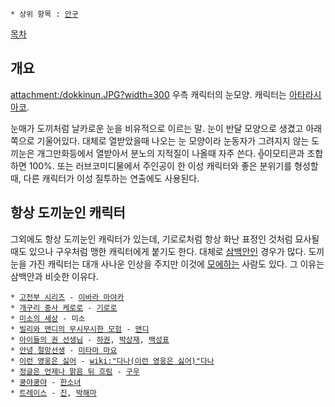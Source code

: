  * 상위 항목 : [[안구]]

[[목차]]
== 개요 ==
attachment:/dokkinun.JPG?width=300
우측 캐릭터의 눈모양. 캐릭터는 [[아타라시 아코]].

눈매가 도끼처럼 날카로운 눈을 비유적으로 이르는 말. 눈이 반달 모양으로 생겼고 아래쪽으로 기울어있다. 대체로 열받았을때 나오는 눈 모양이라 눈동자가 그려지지 않는 도끼눈은 개그만화등에서 열받아서 분노의 지적질이 나올때 자주 쓴다. ╬이모티콘과 조합하면 100%. 또는 러브코미디물에서 주인공이 한 이성 캐릭터와 좋은 분위기를 형성할 때, 다른 캐릭터가 이성 질투하는 연출에도 사용된다.
== 항상 도끼눈인 캐릭터 ==
그외에도 항상 도끼눈인 캐릭터가 있는데, 기로로처럼 항상 화난 표정인 것처럼 묘사될때도 있으나 구우처럼 맹한 캐릭터에게 붙기도 한다. 대체로 [[삼백안]]인 경우가 많다. 도끼눈을 가진 캐릭터는 대개 사나운 인상을 주지만 이것에 [[모에]]하는 사람도 있다. 그 이유는 삼백안과 비슷한 이유다.

 * [[고전부 시리즈]] - [[이바라 마야카]]
 * [[개구리 중사 케로로]] - [[기로로]]
 * [[미소의 세상]] - 미소
 * [[빌리와 맨디의 무시무시한 모험]] - [[맨디]]
 * [[아이들의 권 선생님]] - [[하권]], [[박상재]], [[백성표]]
 * [[안녕 절망선생]] - [[미타마 마요]]
 * [[이런 영웅은 싫어]] - [[wiki:"다나(이런 영웅은 싫어)"다나]]
 * [[정글은 언제나 맑음 뒤 흐림]] - [[구우]]
 * [[쿵야쿵야]] - [[한소녀]]
 * [[트레이스(웹툰)|트레이스]] - [[진(트레이스)|진]], [[박해마]]
 
